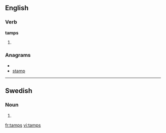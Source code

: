 ==English==

===Verb===
'''tamps'''

# {{third-person singular of|[[tamp]]}}

===Anagrams===
* {{alphagram|ampst}}
* [[stamp#English|stamp]]

----

==Swedish==

===Noun===
{{infl|sv|noun form}}

# {{sv-noun-form-indef-gen|tamp}}

[[fr:tamps]]
[[vi:tamps]]